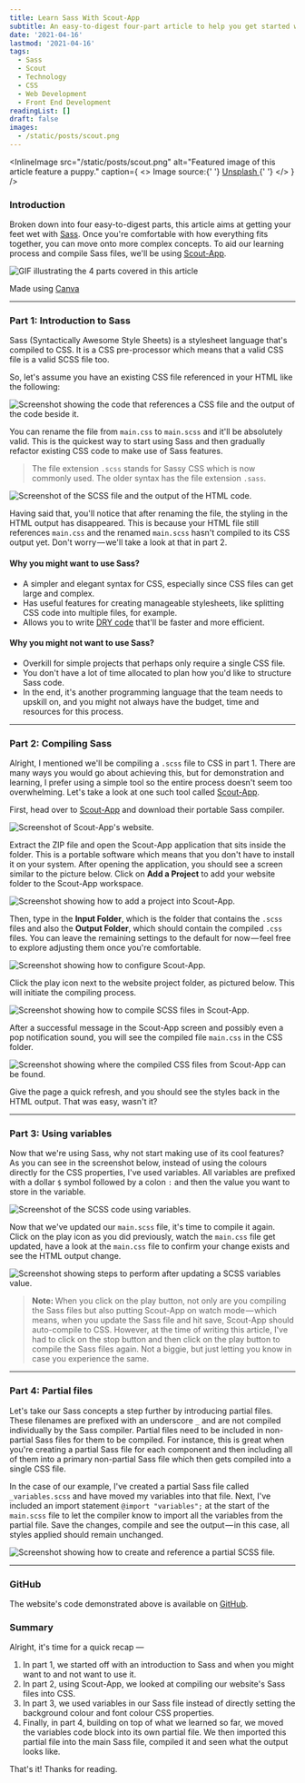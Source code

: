 ```yaml
---
title: Learn Sass With Scout-App
subtitle: An easy-to-digest four-part article to help you get started with Sass
date: '2021-04-16'
lastmod: '2021-04-16'
tags:
  - Sass
  - Scout
  - Technology
  - CSS
  - Web Development
  - Front End Development
readingList: []
draft: false
images:
  - /static/posts/scout.png
---
```


<InlineImage
  src="/static/posts/scout.png"
  alt="Featured image of this article feature a puppy."
  caption={
    <>
      Image source:{' '}
      <a href="https://unsplash.com/photos/white-black-and-brown-corgi-puppy-bQaAJCbNq3g">
        Unsplash
      </a>{' '}
    </>
  }
/>

### Introduction

Broken down into four easy-to-digest parts, this article aims at getting your feet wet with [Sass](https://sass-lang.com/). Once you're comfortable with how everything fits together, you can move onto more complex concepts. To aid our learning process and compile Sass files, we'll be using [Scout-App](https://scout-app.io/).

![GIF illustrating the 4 parts covered in this article](/static/posts/1_txUEftBXiP-jJVYPn1JoNA.gif)

Made using [Canva](https://www.canva.com/)

<hr />

### Part 1: Introduction to Sass

Sass (Syntactically Awesome Style Sheets) is a stylesheet language that's compiled to CSS. It is a CSS pre-processor which means that a valid CSS file is a valid SCSS file too.

So, let's assume you have an existing CSS file referenced in your HTML like the following:

![Screenshot showing the code that references a CSS file and the output of the code beside it.](/static/posts/1_uHMWQbgoGb5UDBVBWcQtfQ.png)

You can rename the file from `main.css` to `main.scss` and it'll be absolutely valid. This is the quickest way to start using Sass and then gradually refactor existing CSS code to make use of Sass features.

> The file extension `.scss` stands for Sassy CSS which is now commonly used. The older syntax has the file extension `.sass`.

![Screenshot of the SCSS file and the output of the HTML code.](/static/posts/1_JjuHijKl4uV0AQtDmbpchA.png)

Having said that, you'll notice that after renaming the file, the styling in the HTML output has disappeared. This is because your HTML file still references `main.css` and the renamed `main.scss` hasn't compiled to its CSS output yet. Don't worry — we'll take a look at that in part 2.

#### Why you might want to use Sass?

- A simpler and elegant syntax for CSS, especially since CSS files can get large and complex.
- Has useful features for creating manageable stylesheets, like splitting CSS code into multiple files, for example.
- Allows you to write [DRY code](https://en.wikipedia.org/wiki/Don%27t_repeat_yourself) that'll be faster and more efficient.

#### Why you might not want to use Sass?

- Overkill for simple projects that perhaps only require a single CSS file.
- You don't have a lot of time allocated to plan how you'd like to structure Sass code.
- In the end, it's another programming language that the team needs to upskill on, and you might not always have the budget, time and resources for this process.

<hr />

### Part 2: Compiling Sass

Alright, I mentioned we'll be compiling a `.scss` file to CSS in part 1. There are many ways you would go about achieving this, but for demonstration and learning, I prefer using a simple tool so the entire process doesn't seem too overwhelming. Let's take a look at one such tool called [Scout-App](https://scout-app.io/).

First, head over to [Scout-App](https://scout-app.io/) and download their portable Sass compiler.

![Screenshot of Scout-App's website.](/static/posts/1_h4UdFESde6p33-cDkVijjQ.png)

Extract the ZIP file and open the Scout-App application that sits inside the folder. This is a portable software which means that you don't have to install it on your system. After opening the application, you should see a screen similar to the picture below. Click on **Add a Project** to add your website folder to the Scout-App workspace.

![Screenshot showing how to add a project into Scout-App.](/static/posts/1_EOOjlybuGN_IVRaLF772EA.png)

Then, type in the **Input Folder**, which is the folder that contains the `.scss` files and also the **Output Folder**, which should contain the compiled `.css` files. You can leave the remaining settings to the default for now — feel free to explore adjusting them once you're comfortable.

![Screenshot showing how to configure Scout-App.](/static/posts/1_R6Bo3euGd2Ixn50g9ly3pg.png)

<GoogleAds adLayout="Responsive" />

Click the play icon next to the website project folder, as pictured below. This will initiate the compiling process.

![Screenshot showing how to compile SCSS files in Scout-App.](/static/posts/1_AoPk4gPWq1d2kpHSS5Ypjw.png)

After a successful message in the Scout-App screen and possibly even a pop notification sound, you will see the compiled file `main.css` in the CSS folder.

![Screenshot showing where the compiled CSS files from Scout-App can be found.](/static/posts/1_Y37-YYjAC1zAL79VQhvJDg.png)

Give the page a quick refresh, and you should see the styles back in the HTML output. That was easy, wasn't it?

<hr />

### Part 3: Using variables

Now that we're using Sass, why not start making use of its cool features? As you can see in the screenshot below, instead of using the colours directly for the CSS properties, I've used variables. All variables are prefixed with a dollar `$` symbol followed by a colon `:` and then the value you want to store in the variable.

![Screenshot of the SCSS code using variables.](/static/posts/1_NgOwFFzpudtHrrGzUsPSyg.png)

Now that we've updated our `main.scss` file, it's time to compile it again. Click on the play icon as you did previously, watch the `main.css` file get updated, have a look at the `main.css` file to confirm your change exists and see the HTML output change.

![Screenshot showing steps to perform after updating a SCSS variables value.](/static/posts/1_GnelV8q7OfEbv1jxMSz2mw.png)

> **Note:&#x20;**&#x57;hen you click on the play button, not only are you compiling the Sass files but also putting Scout-App on watch mode — which means, when you update the Sass file and hit save, Scout-App should auto-compile to CSS. However, at the time of writing this article, I've had to click on the stop button and then click on the play button to compile the Sass files again. Not a biggie, but just letting you know in case you experience the same.

<hr />

### Part 4: Partial files

Let's take our Sass concepts a step further by introducing partial files. These filenames are prefixed with an underscore `_` and are not compiled individually by the Sass compiler. Partial files need to be included in non-partial Sass files for them to be compiled. For instance, this is great when you're creating a partial Sass file for each component and then including all of them into a primary non-partial Sass file which then gets compiled into a single CSS file.

In the case of our example, I've created a partial Sass file called `_variables.scss` and have moved my variables into that file. Next, I've included an import statement `@import "variables";` at the start of the `main.scss` file to let the compiler know to import all the variables from the partial file. Save the changes, compile and see the output — in this case, all styles applied should remain unchanged.

![Screenshot showing how to create and reference a partial SCSS file.](/static/posts/1_HcgNO-2ib6KP0-9EmnoxGw.png)

<hr />

### GitHub

The website's code demonstrated above is available on [GitHub](https://github.com/ClydeDz/sass-demo-website).

### Summary

Alright, it's time for a quick recap —

1. In part 1, we started off with an introduction to Sass and when you might want to and not want to use it.
2. In part 2, using Scout-App, we looked at compiling our website's Sass files into CSS.
3. In part 3, we used variables in our Sass file instead of directly setting the background colour and font colour CSS properties.
4. Finally, in part 4, building on top of what we learned so far, we moved the variables code block into its own partial file. We then imported this partial file into the main Sass file, compiled it and seen what the output looks like.

That's it! Thanks for reading.
